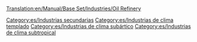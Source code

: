 [[Translation:en/Manual/Base Set/Industries/Oil Refinery]]

{{es/Industrias| nombre=Refinería de petróleo
| imagen=en/Oilrefinery.png
| climas=[[en/Manual/Climates]], [[en/Manual/Climates]], [[en/Manual/Climates]]
| acepta=[[es/Manual/Base Set/Cargos/Petróleo|Petróleo]]
| produce=[[es/Manual/Base Set/Cargos/Mercancías|Mercancías]]
| notas=Sólo se puede colocar cerca de los bordes del mapa, incluso [[es/Manual/Industrias#fundar-nuevas-industrias|fundando nuevas industrias]]. Se puede destruir por el desastre [[es/Manual/Desastres#explosion-de-una-refineria-de-petroleo|de que se estrelle un avión militar]], pero pronto se reconstruye.
}}

[[Category:es/Industrias secundarias]]
[[Category:es/Industrias de clima templado]]
[[Category:es/Industrias de clima subártico]]
[[Category:es/Industrias de clima subtropical]]